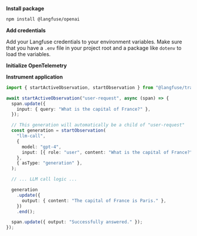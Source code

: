 **Install package**
```sh
npm install @langfuse/openai
```

**Add credentials**

Add your Langfuse credentials to your environment variables. Make sure that you have a `.env` file in your project root and a package like `dotenv` to load the variables.


<EnvJS />

**Initialize OpenTelemetry**

<SetupOtelJS />

**Instrument application**

```ts filename="server.ts"
import { startActiveObservation, startObservation } from "@langfuse/tracing";

await startActiveObservation("user-request", async (span) => {
  span.update({
    input: { query: "What is the capital of France?" },
  });

  // This generation will automatically be a child of "user-request"
  const generation = startObservation(
    "llm-call",
    {
      model: "gpt-4",
      input: [{ role: "user", content: "What is the capital of France?" }],
    },
    { asType: "generation" },
  );

  // ... LLM call logic ...

  generation
    .update({
      output: { content: "The capital of France is Paris." },
    })
    .end();

  span.update({ output: "Successfully answered." });
});
```
